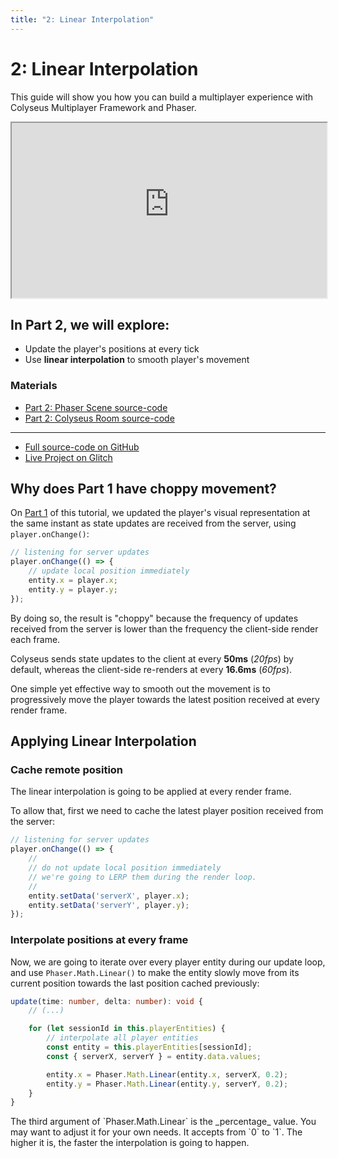 ```yaml
---
title: "2: Linear Interpolation"
---
```


# 2: Linear Interpolation

This guide will show you how you can build a multiplayer experience with Colyseus Multiplayer Framework and Phaser.

<iframe src="https://colyseus-phaser-tutorial.glitch.me/#part2" width="100%" height="280"></iframe>

## In Part 2, we will explore:

- Update the player's positions at every tick
- Use **linear interpolation** to smooth player's movement

### Materials

- [<LinkIcon/> Part 2: Phaser Scene source-code](https://github.com/colyseus/tutorial-phaser/blob/master/client/src/scenes/Part2Scene.ts)
- [<LinkIcon/> Part 2: Colyseus Room source-code](https://github.com/colyseus/tutorial-phaser/blob/master/server/src/rooms/Part2Room.ts)

---

- [<LinkIcon/> Full source-code on GitHub](https://github.com/colyseus/tutorial-phaser)
- [<LinkIcon/> Live Project on Glitch](https://glitch.com/~colyseus-phaser-tutorial)

## Why does Part 1 have choppy movement?

On [Part 1](basic-player-movement) of this tutorial, we updated the player's visual representation at the same instant as state updates are received from the server, using `player.onChange()`:

```typescript
// listening for server updates
player.onChange(() => {
    // update local position immediately
    entity.x = player.x;
    entity.y = player.y;
});
```

By doing so, the result is "choppy" because the frequency of updates received from the server is lower than the frequency the client-side render each frame.

Colyseus sends state updates to the client at every **50ms** (_20fps_) by default, whereas the client-side re-renders at every **16.6ms** (_60fps_).

One simple yet effective way to smooth out the movement is to progressively move the player towards the latest position received at every render frame.

## Applying Linear Interpolation

### Cache remote position

The linear interpolation is going to be applied at every render frame.

To allow that, first we need to cache the latest player position received from the server:

```typescript
// listening for server updates
player.onChange(() => {
    //
    // do not update local position immediately
    // we're going to LERP them during the render loop.
    //
    entity.setData('serverX', player.x);
    entity.setData('serverY', player.y);
});
```

### Interpolate positions at every frame

Now, we are going to iterate over every player entity during our update loop, and use `Phaser.Math.Linear()` to make the entity slowly move from its current position towards the last position cached previously:

```typescript
update(time: number, delta: number): void {
    // (...)

    for (let sessionId in this.playerEntities) {
        // interpolate all player entities
        const entity = this.playerEntities[sessionId];
        const { serverX, serverY } = entity.data.values;

        entity.x = Phaser.Math.Linear(entity.x, serverX, 0.2);
        entity.y = Phaser.Math.Linear(entity.y, serverY, 0.2);
    }
}
```

<Callout type="info">
    The third argument of `Phaser.Math.Linear` is the _percentage_ value. You may want to adjust it for your own needs. It accepts from `0` to `1`. The higher it is, the faster the interpolation is going to happen.
</Callout>
